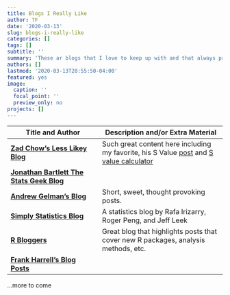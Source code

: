 ```yaml
---
title: Blogs I Really Like
author: TF
date: '2020-03-13'
slug: blogs-i-really-like
categories: []
tags: []
subtitle: ''
summary: 'These ar blogs that I love to keep up with and that always provide great information'
authors: []
lastmod: '2020-03-13T20:55:50-04:00'
featured: yes
image:
  caption: ''
  focal_point: ''
  preview_only: no
projects: []
---
```


Title and Author | Description and/or Extra Material
---|----
[**Zad Chow's Less Likey Blog**](https://lesslikely.com/)|Such great content here including my favorite, his S Value [post](https://lesslikely.com/statistics/s-values/) and [ S value calculator](https://data.lesslikely.com/s-values/)|
|[**Jonathan Bartlett The Stats Geek Blog**](http://thestatsgeek.com/)||
|[**Andrew Gelman's Blog**](https://statmodeling.stat.columbia.edu/)|Short, sweet, thought provoking posts.|
|[**Simply Statistics Blog**](https://simplystatistics.org/)|A statistics blog by Rafa Irizarry, Roger Peng, and Jeff Leek|
|[**R Bloggers**](https://www.r-bloggers.com/)|Great blog that highlights posts that cover new R packages, analysis methods, etc.|
|[**Frank Harrell's Blog Posts**](https://www.fharrell.com/post/)||

...more to come